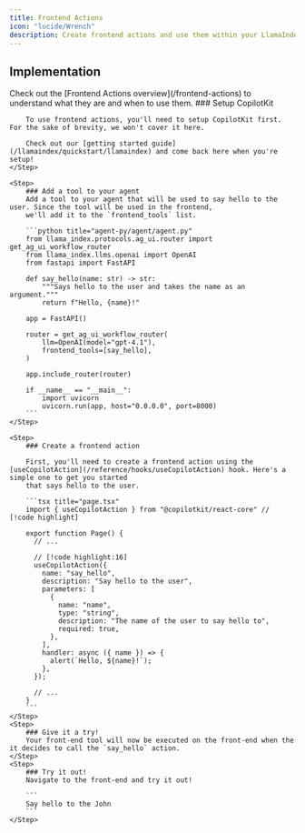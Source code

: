 ```yaml
---
title: Frontend Actions
icon: "lucide/Wrench"
description: Create frontend actions and use them within your LlamaIndex agent.
---
```


## Implementation

<Callout>
Check out the [Frontend Actions overview](/frontend-actions) to understand what they are and when to use them.
</Callout>

<Steps>
    <Step>
        ### Setup CopilotKit

        To use frontend actions, you'll need to setup CopilotKit first. For the sake of brevity, we won't cover it here.

        Check out our [getting started guide](/llamaindex/quickstart/llamaindex) and come back here when you're setup!
    </Step>

    <Step>
        ### Add a tool to your agent
        Add a tool to your agent that will be used to say hello to the user. Since the tool will be used in the frontend,
        we'll add it to the `frontend_tools` list.

        ```python title="agent-py/agent/agent.py"
        from llama_index.protocols.ag_ui.router import get_ag_ui_workflow_router
        from llama_index.llms.openai import OpenAI
        from fastapi import FastAPI

        def say_hello(name: str) -> str:
            """Says hello to the user and takes the name as an argument."""
            return f"Hello, {name}!"

        app = FastAPI()

        router = get_ag_ui_workflow_router(
            llm=OpenAI(model="gpt-4.1"),
            frontend_tools=[say_hello],
        )

        app.include_router(router)

        if __name__ == "__main__":
            import uvicorn
            uvicorn.run(app, host="0.0.0.0", port=8000)
        ```
    </Step>

    <Step>
        ### Create a frontend action

        First, you'll need to create a frontend action using the [useCopilotAction](/reference/hooks/useCopilotAction) hook. Here's a simple one to get you started
        that says hello to the user.

        ```tsx title="page.tsx"
        import { useCopilotAction } from "@copilotkit/react-core" // [!code highlight]

        export function Page() {
          // ...

          // [!code highlight:16]
          useCopilotAction({
            name: "say_hello",
            description: "Say hello to the user",
            parameters: [
              {
                name: "name",
                type: "string",
                description: "The name of the user to say hello to",
                required: true,
              },
            ],
            handler: async ({ name }) => {
              alert(`Hello, ${name}!`);
            },
          });

          // ...
        }
        ```
    </Step>
    <Step>
        ### Give it a try!
        Your front-end tool will now be executed on the front-end when the it decides to call the `say_hello` action.
    </Step>
    <Step>
        ### Try it out!
        Navigate to the front-end and try it out!

        ```
        Say hello to the John
        ```
    </Step>

</Steps>